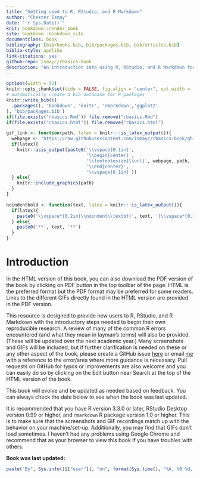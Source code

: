 ```yaml
--- 
title: "Getting used to R, RStudio, and R Markdown"
author: "Chester Ismay"
date: "`r Sys.Date()`"
knit: bookdown::render_book
site: bookdown::bookdown_site
documentclass: book
bibliography: [bib/books.bib, bib/packages.bib, bib/articles.bib]
biblio-style: apalike
link-citations: yes
github-repo: ismayc/rbasics-book
description: "An introduction into using R, RStudio, and R Markdown for new users"
---
```


```r
options(width = 72)
knitr::opts_chunk$set(tidy = FALSE, fig.align = "center", out.width = '\\textwidth')
# automatically create a bib database for R packages
knitr::write_bib(c(
  .packages(), 'bookdown', 'knitr', 'rmarkdown','ggplot2'
), 'bib/packages.bib')
if(file.exists("rbasics.Rmd")) file.remove("rbasics.Rmd")
if(file.exists("rbasics.html")) file.remove("rbasics.html")

gif_link <- function(path, latex = knitr:::is_latex_output()){
  webpage <- "https://raw.githubusercontent.com/ismayc/rbasics-book/gh-pages/"
  if(latex){
    knitr::asis_output(paste0('\\vspace{0.1in}',
                              '\\begin{center}', 
                              '\\footnotesize{\\url{', webpage, path, '}}',
                              '\\end{center}',
                              '\\vspace{0.1in}'))
  } else{
    knitr::include_graphics(path)
  }
}

noindentbold <- function(text, latex = knitr:::is_latex_output()){
  if(latex){
    paste0('\\vspace*{0.2in}\\noindent\\textbf{', text, '}\\vspace*{0.1in}')
  } else{
    paste0('**', text, '**')
  }
}

```


# Introduction {#intro}

In the HTML version of this book, you can also download the PDF version of the book by clicking on PDF button in the top toolbar of the page.  HTML is the preferred format but the PDF format may be preferred for some readers.  Links to the different GIFs directly found in the HTML version are provided in the PDF version.

This resource is designed to provide new users to R, RStudio, and R Markdown with the introductory steps needed to begin their own reproducible research.  A review of many of the common R errors encountered (and what they mean in layman's terms) will also be provided. (These will be updated over the next academic year.)  Many screenshots and GIFs will be included, but if further clarification is needed on these or any other aspect of the book, please create a GitHub issue [here](https://github.com/ismayc/rbasics-book/issues) or email [me](mailto:chester.ismay@gmail.com) with a reference to the error/area where more guidance is necessary.  Pull requests on GitHub for typos or improvements are also welcome and you can easily do so by clicking on the Edit button near Search at the top of the HTML version of the book.

This book will evolve and be updated as needed based on feedback.  You can always check the date below to see when the book was last updated.

It is recommended that you have R version 3.3.0 or later, RStudio Desktop version 0.99 or higher, and `rmarkdown` R package version 1.0 or higher.  This is to make sure that the screenshots and GIF recordings match up with the behavior on your machine/set-up.  Additionally, you may find that GIFs don't load sometimes.  I haven't had any problems using Google Chrome and recommend that as your browser to view this book if you have troubles with others.


**Book was last updated:**

```r
paste("By", Sys.info()[["user"]], "on", format(Sys.time(), "%A, %B %d, %Y %X %Z"))
```
